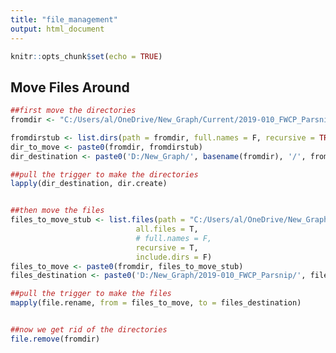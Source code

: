 ```yaml
---
title: "file_management"
output: html_document
---
```


```r
knitr::opts_chunk$set(echo = TRUE)
```

## Move Files Around

```r
##first move the directories
fromdir <- "C:/Users/al/OneDrive/New_Graph/Current/2019-010_FWCP_Parsnip/"

fromdirstub <- list.dirs(path = fromdir, full.names = F, recursive = TRUE)
dir_to_move <- paste0(fromdir, fromdirstub)
dir_destination <- paste0('D:/New_Graph/', basename(fromdir), '/', fromdirstub)

##pull the trigger to make the directories
lapply(dir_destination, dir.create)


##then move the files
files_to_move_stub <- list.files(path = "C:/Users/al/OneDrive/New_Graph/Current/2019-010_FWCP_Parsnip", 
                            all.files = T,
                            # full.names = F,
                            recursive = T,
                            include.dirs = F)
files_to_move <- paste0(fromdir, files_to_move_stub)
files_destination <- paste0('D:/New_Graph/2019-010_FWCP_Parsnip/', files_to_move_stub)

##pull the trigger to make the files
mapply(file.rename, from = files_to_move, to = files_destination)


##now we get rid of the directories
file.remove(fromdir)

```



